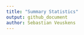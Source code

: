 ```yaml
---
title: "Summary Statistics"
output: github_document
author: Sebastian Veuskens
---
```


```r

```